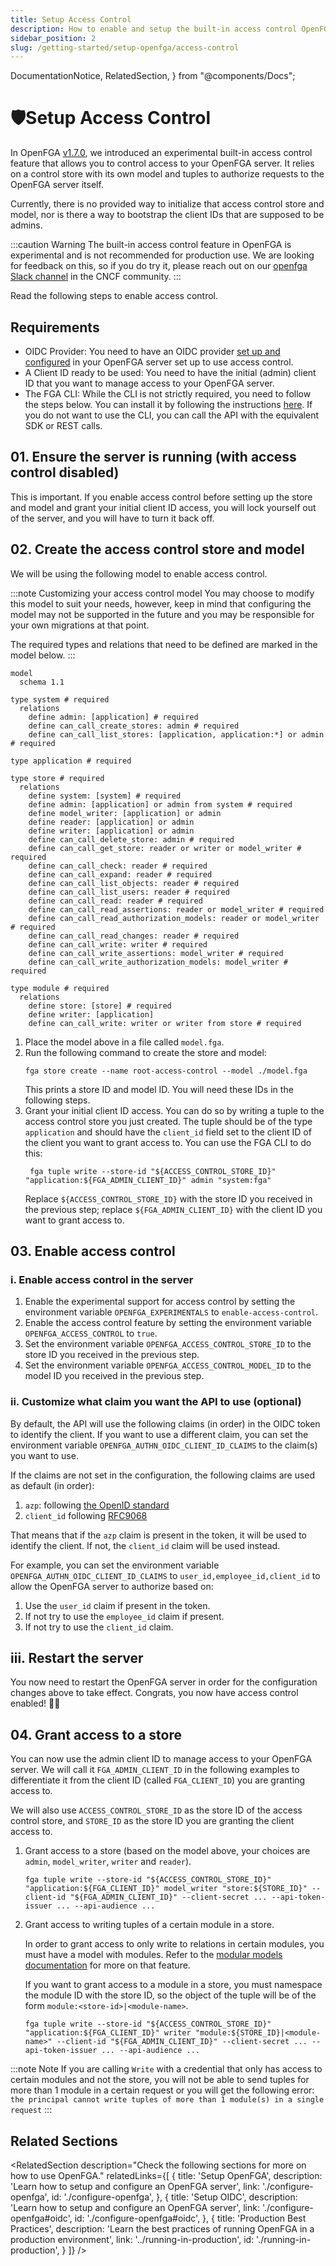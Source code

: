 ```yaml
---
title: Setup Access Control
description: How to enable and setup the built-in access control OpenFGA server (experimental)
sidebar_position: 2
slug: /getting-started/setup-openfga/access-control
---
```


  DocumentationNotice,
  RelatedSection,
} from "@components/Docs";

# 🛡️Setup Access Control

In OpenFGA [v1.7.0](https://github.com/openfga/openfga/releases/tag/v1.7.0), we introduced an experimental built-in access control feature that allows you to control access to your OpenFGA server. It relies on a control store with its own model and tuples to authorize requests to the OpenFGA server itself.

Currently, there is no provided way to initialize that access control store and model, nor is there a way to bootstrap the client IDs that are supposed to be admins.

:::caution Warning
The built-in access control feature in OpenFGA is experimental and is not recommended for production use. We are looking for feedback on this, so if you do try it, please reach out on our [openfga Slack channel](../../community.mdx) in the CNCF community.
:::

Read the following steps to enable access control.

## Requirements

- OIDC Provider: You need to have an OIDC provider [set up and configured](./configure-openfga.mdx#oidc) in your OpenFGA server set up to use access control.
- A Client ID ready to be used: You need to have the initial (admin) client ID that you want to manage access to your OpenFGA server.
- The FGA CLI: While the CLI is not strictly required, you need to follow the steps below. You can install it by following the instructions [here](../cli.mdx). If you do not want to use the CLI, you can call the API with the equivalent SDK or REST calls.

## 01. Ensure the server is running (with access control disabled)

This is important. If you enable access control before setting up the store and model and grant your initial client ID access, you will lock yourself out of the server, and you will have to turn it back off.

## 02. Create the access control store and model

We will be using the following model to enable access control.

:::note Customizing your access control model
You may choose to modify this model to suit your needs, however, keep in mind that configuring the model may not be supported in the future and you may be responsible for your own migrations at that point.

The required types and relations that need to be defined are marked in the model below.
:::

```dsl.openfga
model
  schema 1.1

type system # required
  relations
    define admin: [application] # required
    define can_call_create_stores: admin # required
    define can_call_list_stores: [application, application:*] or admin # required

type application # required

type store # required
  relations
    define system: [system] # required
    define admin: [application] or admin from system # required
    define model_writer: [application] or admin
    define reader: [application] or admin
    define writer: [application] or admin
    define can_call_delete_store: admin # required
    define can_call_get_store: reader or writer or model_writer # required
    define can_call_check: reader # required
    define can_call_expand: reader # required
    define can_call_list_objects: reader # required
    define can_call_list_users: reader # required
    define can_call_read: reader # required
    define can_call_read_assertions: reader or model_writer # required
    define can_call_read_authorization_models: reader or model_writer # required
    define can_call_read_changes: reader # required
    define can_call_write: writer # required
    define can_call_write_assertions: model_writer # required
    define can_call_write_authorization_models: model_writer # required

type module # required
  relations
    define store: [store] # required
    define writer: [application]
    define can_call_write: writer or writer from store # required
```

1. Place the model above in a file called `model.fga`.
2. Run the following command to create the store and model:
   ```shell
   fga store create --name root-access-control --model ./model.fga
   ```
   This prints a store ID and model ID. You will need these IDs in the following steps.
3. Grant your initial client ID access. You can do so by writing a tuple to the access control store you just created. The tuple should be of the type `application` and should have the `client_id` field set to the client ID of the client you want to grant access to. You can use the FGA CLI to do this:
   ```shell
    fga tuple write --store-id "${ACCESS_CONTROL_STORE_ID}" "application:${FGA_ADMIN_CLIENT_ID}" admin "system:fga"
   ```
    Replace `${ACCESS_CONTROL_STORE_ID}` with the store ID you received in the previous step; replace `${FGA_ADMIN_CLIENT_ID}` with the client ID you want to grant access to.

## 03. Enable access control

### i. Enable access control in the server
1. Enable the experimental support for access control by setting the environment variable `OPENFGA_EXPERIMENTALS` to `enable-access-control`.
2. Enable the access control feature by setting the environment variable `OPENFGA_ACCESS_CONTROL` to `true`.
3. Set the environment variable `OPENFGA_ACCESS_CONTROL_STORE_ID` to the store ID you received in the previous step.
4. Set the environment variable `OPENFGA_ACCESS_CONTROL_MODEL_ID` to the model ID you received in the previous step.

### ii. Customize what claim you want the API to use (optional)

By default, the API will use the following claims (in order) in the OIDC token to identify the client. If you want to use a different claim, you can set the environment variable `OPENFGA_AUTHN_OIDC_CLIENT_ID_CLAIMS` to the claim(s) you want to use.

If the claims are not set in the configuration, the following claims are used as default (in order):
1. `azp`: following [the OpenID standard](https://openid.net/specs/openid-connect-core-1_0.html#IDToken)
2. `client_id` following [RFC9068](https://www.rfc-editor.org/rfc/rfc9068.html#name-data-structure)

That means that if the `azp` claim is present in the token, it will be used to identify the client. If not, the `client_id` claim will be used instead.

For example, you can set the environment variable `OPENFGA_AUTHN_OIDC_CLIENT_ID_CLAIMS` to `user_id,employee_id,client_id` to allow the OpenFGA server to authorize based on:
1. Use the `user_id` claim if present in the token.
2. If not try to use the `employee_id` claim if present.
3. If not try to use the `client_id` claim.

## iii. Restart the server
You now need to restart the OpenFGA server in order for the configuration changes above to take effect. Congrats, you now have access control enabled! 🎉🎉

## 04. Grant access to a store

You can now use the admin client ID to manage access to your OpenFGA server. We will call it `FGA_ADMIN_CLIENT_ID` in the following examples to differentiate it from the client ID (called `FGA_CLIENT_ID`) you are granting access to.

We will also use `ACCESS_CONTROL_STORE_ID` as the store ID of the access control store, and `STORE_ID` as the store ID you are granting the client access to.

1. Grant access to a store (based on the model above, your choices are `admin`, `model_writer`, `writer` and `reader`).
   ```shell
   fga tuple write --store-id "${ACCESS_CONTROL_STORE_ID}" "application:${FGA_CLIENT_ID}" model_writer "store:${STORE_ID}" --client-id "${FGA_ADMIN_CLIENT_ID}" --client-secret ... --api-token-issuer ... --api-audience ...
   ```

2. Grant access to writing tuples of a certain module in a store.

   In order to grant access to only write to relations in certain modules, you must have a model with modules. Refer to the [modular models documentation](../../modeling/modular-models.mdx) for more on that feature.

   If you want to grant access to a module in a store, you must namespace the module ID with the store ID, so the object of the tuple will be of the form `module:<store-id>|<module-name>`.
   ```shell
   fga tuple write --store-id "${ACCESS_CONTROL_STORE_ID}" "application:${FGA_CLIENT_ID}" writer "module:${STORE_ID}|<module-name>" --client-id "${FGA_ADMIN_CLIENT_ID}" --client-secret ... --api-token-issuer ... --api-audience ...
   ```

:::note Note
If you are calling `Write` with a credential that only has access to certain modules and not the store, you will not be able to send tuples for more than 1 module in a certain request or you will get the following error: `the principal cannot write tuples of more than 1 module(s) in a single request`
:::

## Related Sections

<RelatedSection
  description="Check the following sections for more on how to use OpenFGA."
  relatedLinks={[
    {
      title: 'Setup OpenFGA',
      description: 'Learn how to setup and configure an OpenFGA server',
      link: './configure-openfga',
      id: './configure-openfga',
    },
    {
      title: 'Setup OIDC',
      description: 'Learn how to setup and configure an OpenFGA server',
      link: './configure-openfga#oidc',
      id: './configure-openfga#oidc',
    },
    {
      title: 'Production Best Practices',
      description: 'Learn the best practices of running OpenFGA in a production environment',
      link: '../running-in-production',
      id: './running-in-production',
    }
  ]}
/>
